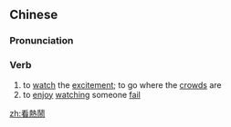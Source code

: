 {{also|看热闹}}
==Chinese==
{{zh-forms|s=看热闹|type=12}}

===Pronunciation===
{{zh-pron
|m=kànrènao
|cat=v
}}

===Verb===
{{zh-verb}}

# to [[watch]] the [[excitement]]; to go where the [[crowd]]s are
# to [[enjoy]] [[watching]] someone [[fail]]

[[zh:看熱鬧]]